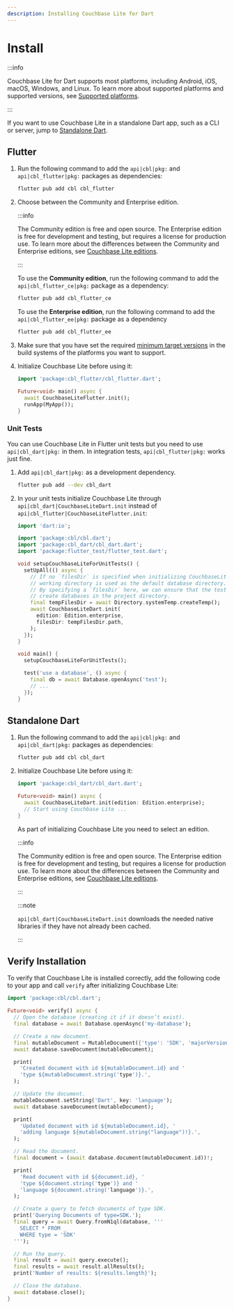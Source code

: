 ```yaml
---
description: Installing Couchbase Lite for Dart
---
```


# Install

:::info

Couchbase Lite for Dart supports most platforms, including Android, iOS, macOS,
Windows, and Linux. To learn more about supported platforms and supported
versions, see [Supported platforms](supported-platforms.mdx).

:::

If you want to use Couchbase Lite in a standalone Dart app, such as a CLI or
server, jump to [Standalone Dart](#standalone-dart).

## Flutter

1. Run the following command to add the `api|cbl|pkg:` and
   `api|cbl_flutter|pkg:` packages as dependencies:

   ```bash
   flutter pub add cbl cbl_flutter
   ```

2. Choose between the Community and Enterprise edition.

   :::info

   The Community edition is free and open source. The Enterprise edition is free
   for development and testing, but requires a license for production use. To
   learn more about the differences between the Community and Enterprise
   editions, see [Couchbase Lite editions].

   :::

   To use the **Community edition**, run the following command to add the
   `api|cbl_flutter_ce|pkg:` package as a dependency:

   ```bash
   flutter pub add cbl_flutter_ce
   ```

   To use the **Enterprise edition**, run the following command to add the
   `api|cbl_flutter_ee|pkg:` package as a dependency

   ```bash
   flutter pub add cbl_flutter_ee
   ```

3. Make sure that you have set the required
   [minimum target versions](supported-platforms.mdx) in the build systems of
   the platforms you want to support.

4. Initialize Couchbase Lite before using it:

   ```dart
   import 'package:cbl_flutter/cbl_flutter.dart';

   Future<void> main() async {
     await CouchbaseLiteFlutter.init();
     runApp(MyApp());
   }
   ```

### Unit Tests

You can use Couchbase Lite in Flutter unit tests but you need to use
`api|cbl_dart|pkg:` in them. In integration tests, `api|cbl_flutter|pkg:` works
just fine.

1. Add `api|cbl_dart|pkg:` as a development dependency.

   ```bash
   flutter pub add --dev cbl_dart
   ```

2. In your unit tests initialize Couchbase Lite through
   `api|cbl_dart|CouchbaseLiteDart.init` instead of
   `api|cbl_flutter|CouchbaseLiteFlutter.init`:

   ```dart
   import 'dart:io';

   import 'package:cbl/cbl.dart';
   import 'package:cbl_dart/cbl_dart.dart';
   import 'package:flutter_test/flutter_test.dart';

   void setupCouchbaseLiteForUnitTests() {
     setUpAll(() async {
       // If no `filesDir` is specified when initializing CouchbaseLiteDart, the
       // working directory is used as the default database directory.
       // By specifying a `filesDir` here, we can ensure that the tests don't
       // create databases in the project directory.
       final tempFilesDir = await Directory.systemTemp.createTemp();
       await CouchbaseLiteDart.init(
         edition: Edition.enterprise,
         filesDir: tempFilesDir.path,
       );
     });
   }

   void main() {
     setupCouchbaseLiteForUnitTests();

     test('use a database', () async {
       final db = await Database.openAsync('test');
       // ...
     });
   }
   ```

## Standalone Dart

1. Run the following command to add the `api|cbl|pkg:` and `api|cbl_dart|pkg:`
   packages as dependencies:

   ```bash
   flutter pub add cbl cbl_dart
   ```

2. Initialize Couchbase Lite before using it:

   ```dart
   import 'package:cbl_dart/cbl_dart.dart';

   Future<void> main() async {
     await CouchbaseLiteDart.init(edition: Edition.enterprise);
     // Start using Couchbase Lite ...
   }
   ```

   As part of initializing Couchbase Lite you need to select an edition.

   :::info

   The Community edition is free and open source. The Enterprise edition is free
   for development and testing, but requires a license for production use. To
   learn more about the differences between the Community and Enterprise
   editions, see [Couchbase Lite editions].

   :::

   :::note

   `api|cbl_dart|CouchbaseLiteDart.init` downloads the needed native libraries
   if they have not already been cached.

   :::

## Verify Installation

To verify that Couchbase Lite is installed correctly, add the following code to
your app and call `verify` after initializing Couchbase Lite:

```dart
import 'package:cbl/cbl.dart';

Future<void> verify() async {
  // Open the database (creating it if it doesn’t exist).
  final database = await Database.openAsync('my-database');

  // Create a new document.
  final mutableDocument = MutableDocument({'type': 'SDK', 'majorVersion': 2});
  await database.saveDocument(mutableDocument);

  print(
    'Created document with id ${mutableDocument.id} and '
    'type ${mutableDocument.string('type')}.',
  );

  // Update the document.
  mutableDocument.setString('Dart', key: 'language');
  await database.saveDocument(mutableDocument);

  print(
    'Updated document with id ${mutableDocument.id}, '
    'adding language ${mutableDocument.string("language")!}.',
  );

  // Read the document.
  final document = (await database.document(mutableDocument.id))!;

  print(
    'Read document with id ${document.id}, '
    'type ${document.string('type')} and '
    'language ${document.string('language')}.',
  );

  // Create a query to fetch documents of type SDK.
  print('Querying Documents of type=SDK.');
  final query = await Query.fromN1ql(database, '''
    SELECT * FROM _
    WHERE type = 'SDK'
  ''');

  // Run the query.
  final result = await query.execute();
  final results = await result.allResults();
  print('Number of results: ${results.length}');

  // Close the database.
  await database.close();
}
```

[couchbase lite editions]: https://www.couchbase.com/products/editions#cmobile
